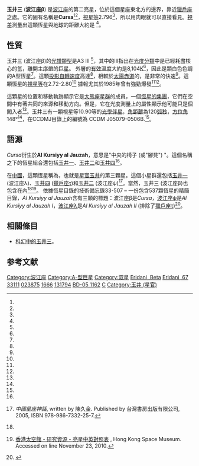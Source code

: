 {{Starbox begin
| name = [[拜耳命名法|波江座β]]
}}
{{Starbox image
| image = 
     <div style="position: relative">[[File:Eridanus_IAU.svg|250px]]
     <div style="position: absolute; left: 20.8%; top: 14.6%">[[File:Cercle_rouge_100%.svg|12px]]</div>
     </div>
| caption=波江座β的位置 (圓圈)
}}
{{Starbox observe
| epoch    = [[J2000.0|J2000.0]]
| equinox  = [[J2000.0|J2000.0]] ([[國際天球參考座標系統|ICRS]])
| constell = [[波江座|波江座]]
| 星官     = [[玉井_(星官)|玉井]] ([[參宿|參宿]])
| ra       = {{RA|05|07|50.98549}}<ref name=aaa474_2_653/>
| dec      = {{DEC|−05|05|11.2055}}<ref name=aaa474_2_653/>
| appmag_v = 2.796<ref name=saaoc8_59/>
}}
{{Starbox character
| class    = A3 III var<ref name=aaa393_897/>
| u-b      = +0.124<ref name=saaoc8_59/>
| b-v      = +0.110<ref name=saaoc8_59/>
| r-i      = +0.08<ref name=bsc2 />
}}
{{Starbox astrometry
| radial_v = –3.6<ref name=aj125_4_1980/>
| prop_mo_ra  = -82.82<ref name=aaa474_2_653/>
| prop_mo_dec = -75.39<ref name=aaa474_2_653/>
| parallax = 36.50
| p_error  = 0.42
| parallax_footnote = <ref name=aaa474_2_653/>
| absmag_v = 
}}
{{Starbox detail
| temperature = 8,360<ref name=kaler />
| luminosity = 52<ref name=aass85_3_1015/>
| mass     = 2.6<ref name=aass85_3_1015/>
| radius   = 3.55<ref name=aass85_3_1015/>
| rotational_velocity = 196<ref name=aaa393_897/>
| temperature = 8,104<ref name=aj125_4_1980/>
| gravity  = 3.58<ref name=aj125_4_1980/>
| metal_fe = –0.4<ref name=aaa388_978/>
}}
{{Starbox catalog
| names=Cursa, Dhalim,<ref name=allen1963/> Kursa,<ref name=moore2006/> β Eri, Beta Eridani, Beta Eri, [[Flamsteed_designation|67 Eridani]], 67 Eri, [[Durchmusterung|BD]]−05 1162, [[Catalog_of_Components_of_Double_and_Multiple_Stars|CCDM]] J05079-0506A, [[Fifth_Fundamental_Catalogue|FK5]] 188, [[Boss_General_Catalogue|GC]] 6274, [[Gliese-Jahreiss_catalogue|GJ]] 9175, [[HD星表|HD]] 33111, [[Hipparcos_Catalogue|HIP]] 23875, [[HR星表|HR]] 1666, [[Index_Catalogue_of_Visual_Double_Stars|IDS]] 05030-0513 A, [[PPM_Star_Catalogue|PPM]] 187729, [[SAO星表|SAO]] 131794, [[Washington_Double_Star_Catalog|WDS]] 05078-0505A.<ref name=SIMBAD/>
}}
{{Starbox reference |Simbad=HR+1666}}
{{Starbox end}}

'''玉井三''' ('''波江座β''') 是[[波江座|波江座]]的第二亮星，位於這個星座東北方的邊界，靠近[[獵戶座|獵戶座]]之處。它的固有名稱是'''Cursa'''<ref name=bsc2/><ref name=kaler/>，[[視星等|視星等]]2.796<ref name=saaoc8_59/>，所以用肉眼就可以直接看見。[[視差|視差]]測量出這顆恆星與[[地球|地球]]的距離大約是{{Convert|89|ly|pc|abbr=off|lk=on}} <ref name=aaa474_2_653/>。

== 性質 ==
玉井三 (波江座β)的[[恆星分類|光譜類型]]是A3 III <ref name=aaa393_897/>，其中的III指出在[[恆星光譜#約克光譜分類|光度分類]]中是已經耗盡核心的氫，離開[[主序帶|主序帶]]的[[巨星|巨星]]。 外層的[[有效溫度|有效溫度]]大約是8,104[[熱力學溫標|K]]<ref name=aj125_4_1980/>，因此是顆白色色調的A型恆星<ref name=csiro/>。這顆[[恆星自轉|投影自轉速度]]高達{{nowrap|196 km s<sup>–1</sup>}}<ref name=aaa393_897/>，相較於[[太陽|太陽]][[赤道|赤道]]的{{nowrap|2 km s<sup>–1</sup>}}，是非常的快速<ref name=unsold_baschek2001/>。這顆恆星的[[視星等|視星等]]在2.72-2.80<ref name=nsv1/> 據報尤其於1985年曾有強勁爆發<ref name=kaler/><ref name=brunner1985/>。

這顆星的位置和移動軌跡顯示它是[[大熊座移動星群|大熊座星群]]的成員，一個[[星協|恆星的集團]]，它們在空間中有著共同的來源和移動方向。但是，它在光度測量上的屬性顯示他可能只是個闖入者<ref name=aj125_4_1980/>。玉井三有一顆視星等10.90等的[[雙星|光學伴星]]，[[角距離|角距離]]為120[[弧秒|弧秒]]，[[方位角|方位角]] 148°<ref name=wvdsc2011/>，在CCDMJ目錄上的編號為 CCDM J05079-0506B.<ref name=sb1/>。

== 語源 ==
''Cursa''衍生於'''Al Kursiyy al Jauzah'''，意思是"中央的椅子 (或"腳凳") "。這個名稱之下的恆星組合還包括[[玉井一|玉井一]]、[[玉井二|玉井二]]和[[玉井四|玉井四]]<ref name=allen1963/>。

在[[中國|中國]]，這顆恆星稱為{{lang|zh|玉井三}}，也就是[[星官|星官]][[玉井_(星官)|玉井]]的第三顆星。這個小星群還包括[[玉井一|玉井一]] (波江座λ)、[[玉井四|玉井四]] ([[獵戶座τ|獵戶座τ]])和[[玉井二|玉井二]] (波江座ψ)<ref>{{zh icon}} ''中國星座神話'', written by 陳久金. Published by 台灣書房出版有限公司, 2005, ISBN 978-986-7332-25-7.</ref>。當然，玉井三 (波江座β)也包含在內<ref name=allen1963/><ref>{{zh icon}} [http://www.lcsd.gov.hk/CE/Museum/Space/Research/StarName/c_research_chinengstars_c_d.htm 香港太空館 - 研究資源 - 亮星中英對照表] {{webarchive|url=https://web.archive.org/web/20090929163750/http://www.lcsd.gov.hk/CE/Museum/Space/Research/StarName/c_research_chinengstars_c_d.htm |date=2009-09-29 }}, Hong Kong Space Museum. Accessed on line November 23, 2010.</ref>。
依據恆星目錄的技術備忘錄33-507 – 一份包含537顆恆星的精簡目錄，''Al Kursiyy al Jauzah''含有三顆的標題：波江座β是''Cursa''，[[玉井二|波江座ψ]]是''Al Kursiyy al Jauzah I''，[[玉井一|波江座λ]]是''Al Kursiyy al Jauzah II'' (排除了[[獵戶座τ|獵戶座τ]])<ref>{{Cite web |url=http://ntrs.nasa.gov/archive/nasa/casi.ntrs.nasa.gov/19720005197_1972005197.pdf |title=Jack W. Rhoads - ''Technical Memorandum 33-507-A Reduced Star Catalog Containing 537 Named Stars'', Jet Propulsion Laboratory, California Institute of Technology; November 15, 1971 |accessdate=2012-12-30 |archive-date=2013-10-29 |archive-url=https://web.archive.org/web/20131029194437/http://ntrs.nasa.gov/archive/nasa/casi.ntrs.nasa.gov/19720005197_1972005197.pdf |dead-url=no }}</ref>。

== 相關條目 ==
*[[在科幻中的恆星和行星#玉井三|科幻中的玉井三]]。

== 参考文献 ==
{{Reflist|30em|refs=

<ref name=aaa474_2_653>{{citation | first=F. | last=van Leeuwen | title=Validation of the new Hipparcos reduction | journal=Astronomy and Astrophysics | volume=474 | issue=2 | pages=653–664 | bibcode=2007A&A...474..653V | doi=10.1051/0004-6361:20078357 |arxiv = 0708.1752 |date=November 2007}}</ref>

<ref name=aaa393_897>{{citation | display-authors=1 | last1=Royer | first1=F. | last2=Grenier | first2=S. | last3=Baylac | first3=M.-O. | last4=Gómez | first4=A. E. | last5=Zorec | first5=J. | title=Rotational velocities of A-type stars in the northern hemisphere. II. Measurement of v sin i | journal=Astronomy and Astrophysics | volume=393 | pages=897–911 | doi=10.1051/0004-6361:20020943 | bibcode=2002A&A...393..897R |arxiv = astro-ph/0205255 |date=October 2002}}</ref>

<ref name=allen1963>{{citation | last=Allen | first=R. H. | year=1963 | authorlink=Richard Hinckley Allen | title=Star Names: Their Lore and Meaning | url=http://penelope.uchicago.edu/Thayer/E/Gazetteer/Topics/astronomy/_Texts/secondary/ALLSTA/Eridanus*.html | accessdate=2010-12-12 | edition=Reprint | publisher=Dover Publications Inc | location=New York, NY | isbn=0-486-21079-0 | page=218}}</ref>

<ref name=saaoc8_59>{{citation | last1=Cousins | first1=A. W. J. | title=Standardization of Broadband Photometry of Equatorial Standards | journal=South African Astronomical Observatory Circulars | volume=8 | page=59 | year=1984 | bibcode=1984SAAOC...8...59C }}</ref>

<ref name=aj125_4_1980>{{citation | display-authors=1 | last1=King | first1=Jeremy R. | last2=Villarreal | first2=Adam R. | last3=Soderblom | first3=David R. | last4=Gulliver | first4=Austin F. | last5=Adelman | first5=Saul J. | title=Stellar Kinematic Groups. II. A Reexamination of the Membership, Activity, and Age of the Ursa Major Group | journal=The Astronomical Journal | volume=125 | issue=4 | pages=1980–2017 | doi=10.1086/368241 | bibcode=2003AJ....125.1980K |date=April 2003}}</ref>

<ref name=SIMBAD>{{citation | title=bet Eri -- Variable Star | work=SIMBAD | publisher=Centre de Données astronomiques de Strasbourg | url=http://simbad.u-strasbg.fr/simbad/sim-id?Ident=Beta+Eridani | accessdate=2012-01-10 | archive-date=2016-03-15 | archive-url=https://web.archive.org/web/20160315095439/http://simbad.u-strasbg.fr/simbad/sim-id?Ident=Beta%20Eridani | dead-url=no }}</ref>

<ref name=kaler>{{citation | url=http://stars.astro.illinois.edu/sow/cursa.html | title=Cursa (Beta Eridani) | work=Stars | publisher=University of Illinois | first1=James B. | last1=Kaler | accessdate=2012-01-10 | archive-date=2012-05-02 | archive-url=https://www.webcitation.org/67Mx1UpeI?url=http://stars.astro.illinois.edu/sow/cursa.html | dead-url=no }}</ref>

<ref name=aaa388_978>{{citation | last1=Kamp | first1=I. | last2=Hempel | first2=M. | last3=Holweger | first3=H. | title=Do dusty A stars exhibit accretion signatures in their photospheres? | journal=Astronomy and Astrophysics | volume=388 | pages=978–984 | doi=10.1051/0004-6361:20020493 | bibcode=2002A&A...388..978K |arxiv = astro-ph/0204449 |date=June 2002}}</ref>

<ref name=wvdsc2011>{{citation | last1=Mason | first1=B. D. | last2=Wycoff | first2=G. L. | last3=Hartkopf | first3=W. I. | last4=Douglass | first4=G. G. | last5=Worley | first5=C. E. | title=The Washington Visual Double Star Catalog (Mason+ 2001-2011) | work=VizieR On-line Data Catalog: B/wds. Originally published in: 2001AJ....122.3466M | bibcode=2011yCat....102026M |date=November 2011}}</ref>

<ref name=bsc2>[http://webviz.u-strasbg.fr/viz-bin/VizieR-5?-out.add=.&-source=V/50/catalog&recno=1666 HR 1666] {{Wayback|url=http://webviz.u-strasbg.fr/viz-bin/VizieR-5?-out.add=.&-source=V%2F50%2Fcatalog&recno=1666 |date=20201002233321 }}, database entry, The Bright Star Catalogue,  5th Revised Ed. (Preliminary Version), D. Hoffleit and W. H. Warren, Jr., [[Centre_de_Données_astronomiques_de_Strasbourg|CDS]] ID [http://vizier.u-strasbg.fr/viz-bin/Cat?V/50 V/50] {{Wayback|url=http://vizier.u-strasbg.fr/viz-bin/Cat?V%2F50 |date=20160303214452 }}.  Accessed on line September 17, 2008.</ref>

<ref name=brunner1985>{{citation | last1=Brunner | first1=B. H. | title=A Flare of Beta-Eridani | journal=Sky and Telescope | volume=69 | issue=6 | page=484 | bibcode=1985S&T....69R.484B |date=June 1985}}</ref>

<ref name=unsold_baschek2001>{{citation | first1=Albrecht | last1=Unsöld | first2=B. | last2=Baschek | title=The new cosmos: an introduction to astronomy and astrophysics | edition=5th | publisher=Springer | year=2001 | isbn=3-540-67877-8 | page=167 | url=http://books.google.com/books?id=nNnmR8ljctoC&pg=PA167 }}</ref>

<ref name=moore2006>{{citation | first1=Patrick | last1=Moore | title=The amateur astronomer | series=Patrick Moore's Practical Astronomy Series | edition=12th | publisher=Birkhäuser | year=2006 | isbn=1-85233-878-4 | page=200 | url=http://books.google.com/books?id=BQT9gVxZGWYC&pg=PA200 }}</ref>

<ref name=nsv1>NSV 1841, database entry, [http://www.sai.msu.su/groups/cluster/gcvs/gcvs/nsv/nsv.dat New Catalogue of Suspected Variable Stars, the improved version] {{Wayback|url=http://www.sai.msu.su/groups/cluster/gcvs/gcvs/nsv/nsv.dat |date=20170911162423 }}, Sternberg Astronomical Institute, Moscow, Russia.  Accessed on line September 17, 2008.</ref>

<ref name=sb1>{{SIMBAD link|CCDM+J05079-0506B|BD-05 1162B -- Star in double system}}, database entry, [[SIMBAD|SIMBAD]].  Accessed on line September 17, 2008.</ref>

<ref name=csiro>{{citation | title=The Colour of Stars | date=December 21, 2004 | work=Australia Telescope, Outreach and Education | publisher=Commonwealth Scientific and Industrial Research Organisation | url=http://outreach.atnf.csiro.au/education/senior/astrophysics/photometry_colour.html | accessdate=2012-01-16 | archive-url=https://www.webcitation.org/6630AbtJZ?url=http://outreach.atnf.csiro.au/education/senior/astrophysics/photometry_colour.html | archive-date=2012-03-10 | dead-url=yes }}</ref>

<ref name=aass85_3_1015>{{citation | last1=Malagnini | first1=M. L. | last2=Morossi | first2=C. | title=Accurate absolute luminosities, effective temperatures, radii, masses and surface gravities for a selected sample of field stars | journal=Astronomy and Astrophysics Supplement Series | volume=85 | issue=3 | pages=1015–1019 | bibcode=1990A&AS...85.1015M |date=November 1990}}</ref>

}}

{{波江座恒星}}
{{星官|玉井|4|3}}

[[Category:波江座|Category:波江座]]
[[Category:A-型巨星|Category:A-型巨星]]
[[Category:双星|Category:双星]]
[[Category:拜耳天體|Eridani, Beta]]
[[Category:佛氏天體|Eridani, 67]]
[[Category:HD和HDE天體|33111]]
[[Category:HIP天體|023875]]
[[Category:HR天體|1666]]
[[Category:SAO天體|131794]]
[[Category:BD、CD和CP天体|BD-05 1162]]
[[Category:有固有名的恆星|C]]
[[Category:玉井_(星官)|Category:玉井 (星官)]]